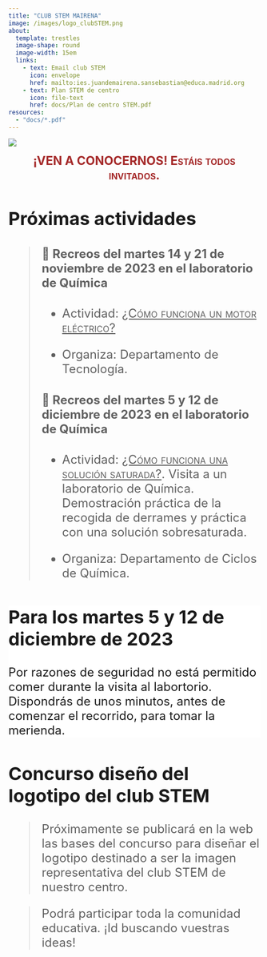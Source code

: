 ```yaml
---
title: "CLUB STEM MAIRENA"
image: /images/logo_clubSTEM.png
about: 
  template: trestles
  image-shape: round
  image-width: 15em
  links: 
    - text: Email club STEM
      icon: envelope
      href: mailto:ies.juandemairena.sansebastian@educa.madrid.org
    - text: Plan STEM de centro
      icon: file-text
      href: docs/Plan de centro STEM.pdf
resources:
  - "docs/*.pdf"
---
```


![](images/juanDeMairena-01.png){fig-alt="Foto entrada IES Juan de Mairena"}

<center><font size=+2><font color="brown">[**¡VEN A CONOCERNOS! Estáis todos invitados.**]{.smallcaps}</font></center>

## Próximas actividades

> #### 🧲 Recreos del **martes 14 y 21 de noviembre de 2023** en el laboratorio de Química
>
> -   Actividad: [[¿Cómo funciona un motor eléctrico?]{.underline}]{.smallcaps}
>
> -   Organiza: Departamento de Tecnología.
>
> #### 🥼 Recreos del **martes 5 y 12 de diciembre de 2023** en el laboratorio de Química
>
> -   Actividad: [[¿Cómo funciona una solución saturada?]{.underline}]{.smallcaps}. Visita a un laboratorio de Química. Demostración práctica de la recogida de derrames y práctica con una solución sobresaturada.
>
> -   Organiza: Departamento de Ciclos de Química.

::: {.callout-important style="background: white"}
## Para los martes 5 y 12 de diciembre de 2023

Por razones de seguridad no está permitido comer durante la visita al labortorio. Dispondrás de unos minutos, antes de comenzar el recorrido, para tomar la merienda.
:::

## Concurso diseño del logotipo del club STEM

> Próximamente se publicará en la web las bases del concurso para diseñar el logotipo destinado a ser la imagen representativa del club STEM de nuestro centro.

> Podrá participar toda la comunidad educativa. ¡Id buscando vuestras ideas!
